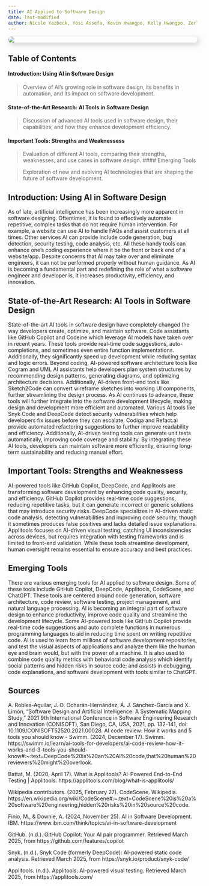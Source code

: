 ```yaml
---
title: AI Applied to Software Design
date: last-modified
author: Nicole Yazbeck, Yosi Assefa, Kevin Hwangpo, Kelly Hwangpo, Zerlyne N-Simons
---
```


![](aisoftwaredesign.png){width=%50 style="border-radius: 15px; box-shadow: 5px 5px 15px rgba(0, 0, 0, 0.2); display: block; margin: auto;"}

## Table of Contents

#### Introduction: Using AI in Software Design

> Overview of AI’s growing role in software design, its benefits in automation, and its impact on software development.

#### State-of-the-Art Research: AI Tools in Software Design
> Discussion of advanced AI tools used in software design, their capabilities, and how they enhance development efficiency.

#### Important Tools: Strengths and Weaknessess

> Evaluation of different AI tools, comparing their strengths, weaknesses, and use cases in software design.
#### Emerging Tools

> Exploration of new and evolving AI technologies that are shaping the future of software development.

<div class="page-break"></div>

## Introduction: Using AI in Software Design
As of late, artificial intelligence has been increasingly more apparent in software designing. Oftentimes, it is found to effectively automate repetitive, complex tasks that do not require human intervention. For example, a website can use AI to handle FAQs and assist customers at all times. 
Other services AI can provide include code generation, bug detection, security testing, code analysis, etc. All these handy tools can enhance one’s coding experience where it be the front or back end of a website/app. 
Despite concerns that AI may take over and eliminate engineers, it can not be performed properly without human guidance. As AI is becoming a fundamental part and redefining the role of what a software engineer and developer is, it increases productivity, efficiency, and innovation. 
 

## State-of-the-Art Research: AI Tools in Software Design
State-of-the-art AI tools in software design have completely changed the way developers create, optimize, and maintain software. Code assistants like GitHub Copilot and Codeine which leverage AI models have taken over in recent years. These tools provide real-time code suggestions, auto-completions, and sometimes even entire function implementations. Additionally, they significantly speed up development while reducing syntax and logic errors. Beyond coding, AI-powered software architecture tools like Cogram and UML AI assistants help developers plan system structures by recommending design patterns, generating diagrams, and optimizing architecture decisions. Additionally, AI-driven front-end tools like Sketch2Code can convert wireframe sketches into working UI components, further streamlining the design process. As AI continues to advance, these tools will further integrate into the software development lifecycle, making design and development more efficient and automated.
Various AI tools like Snyk Code and DeepCode detect security vulnerabilities which help developers fix issues before they can escalate. Codiga and Refact.ai provide automated refactoring suggestions to further improve readability and efficiency. Additionally, AI-driven testing tools can generate unit tests automatically, improving code coverage and stability. By integrating these AI tools, developers can maintain software more efficiently, ensuring long-term sustainability and reducing manual effort.

<div class="page-break"></div>

## Important Tools: Strengths and Weaknessess
AI-powered tools like GitHub Copilot, DeepCode, and Applitools are transforming software development by enhancing code quality, security, and efficiency. GitHub Copilot provides real-time code suggestions, reducing repetitive tasks, but it can generate incorrect or generic solutions that may introduce security risks. DeepCode specializes in AI-driven static code analysis, detecting vulnerabilities and improving code security, though it sometimes produces false positives and lacks detailed issue explanations. Applitools focuses on AI-driven visual testing, catching UI inconsistencies across devices, but requires integration with testing frameworks and is limited to front-end validation. While these tools streamline development, human oversight remains essential to ensure accuracy and best practices.


## Emerging Tools
There are various emerging tools for AI applied to software design. Some of these tools include GitHub Copilot, DeepCode, Applitools, CodeScene, and ChatGPT. These tools are centered around code generation, software architecture, code review, software testing, project management, and natural language processing. AI is becoming an integral part of software design to enhance productivity, improve code quality and streamline the development lifecycle. Some AI-powered tools like GitHub Copilot provide real-time code suggestions and auto complete functions in numerous programming languages to aid in reducing time spent on writing repetitive code. AI is used to learn from millions of software development repositories, and test the visual aspects of applications and analyze them like the human eye and brain would, but with the power of a machine. It is also used to combine code quality metrics with behavioral code analysis which identify social patterns and hidden risks in source code; and assists in debugging, code explanations, and software development with tools similar to ChatGPT.

<div class="page-break"></div>

## Sources

A. Robles-Aguilar, J. O. Ocharán-Hernández, Á. J. Sánchez-García and X. Limón, "Software Design and Artificial Intelligence: A Systematic Mapping Study," 2021 9th International Conference in Software Engineering Research and Innovation (CONISOFT), San Diego, CA, USA, 2021, pp. 132-141, doi: 10.1109/CONISOFT52520.2021.00028.
AI code review: How it works and 5 tools you should know - Swimm. (2024, December 17). Swimm. https://swimm.io/learn/ai-tools-for-developers/ai-code-review-how-it-works-and-3-tools-you-should-know#:~:text=DeepCode%20is%20an%20AI%20code,that%20human%20reviewers%20might%20overlook.

Battat, M. (2020, April 17). What is Applitools? AI-Powered End-to-End Testing | Applitools. https://applitools.com/blog/what-is-applitools/

Wikipedia contributors. (2025, February 27). CodeScene. Wikipedia. https://en.wikipedia.org/wiki/CodeScene#:~:text=CodeScene%20is%20a%20software%20engineering,hidden%20risks%20in%20source%20code.

Finio, M., & Downie, A. (2024, November 25). AI in Software Development. IBM. https://www.ibm.com/think/topics/ai-in-software-development 

GitHub. (n.d.). GitHub Copilot: Your AI pair programmer. Retrieved March 2025, from https://github.com/features/copilot

Snyk. (n.d.). Snyk Code (formerly DeepCode): AI-powered static code analysis. Retrieved March 2025, from https://snyk.io/product/snyk-code/

Applitools. (n.d.). Applitools: AI-powered visual testing. Retrieved March 2025, from https://applitools.com/